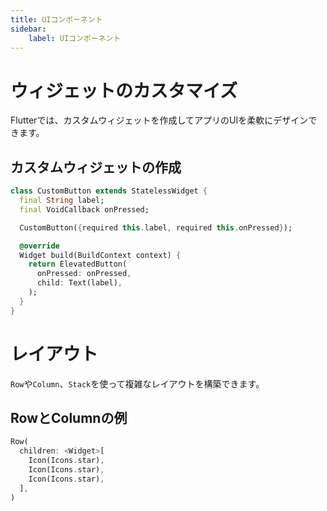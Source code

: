 ```yaml
---
title: UIコンポーネント
sidebar:
    label: UIコンポーネント
---
```


# ウィジェットのカスタマイズ

Flutterでは、カスタムウィジェットを作成してアプリのUIを柔軟にデザインできます。

## カスタムウィジェットの作成

```dart
class CustomButton extends StatelessWidget {
  final String label;
  final VoidCallback onPressed;

  CustomButton({required this.label, required this.onPressed});

  @override
  Widget build(BuildContext context) {
    return ElevatedButton(
      onPressed: onPressed,
      child: Text(label),
    );
  }
}
```

# レイアウト

`Row`や`Column`、`Stack`を使って複雑なレイアウトを構築できます。

## RowとColumnの例

```dart
Row(
  children: <Widget>[
    Icon(Icons.star),
    Icon(Icons.star),
    Icon(Icons.star),
  ],
)
```
